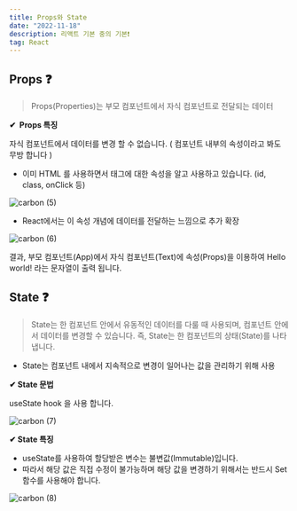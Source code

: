 ```yaml
---
title: Props와 State
date: "2022-11-18"
description: 리액트 기본 중의 기본❗️
tag: React
---
```


## **Props ❓**

> Props(Properties)는 부모 컴포넌트에서 자식 컴포넌트로 전달되는 데이터

**✔  Props 특징**

자식 컴포넌트에서 데이터를 변경 할 수 없습니다. ( 컴포넌트 내부의 속성이라고 봐도 무방 합니다 )

-   이미 HTML 를 사용하면서 태그에 대한 속성을 알고 사용하고 있습니다. (id, class, onClick 등)

![carbon (5)](https://user-images.githubusercontent.com/87301268/223893697-6e400491-838e-4707-bb79-86ad72fbac4c.png)

-   React에서는 이 속성 개념에 데이터를 전달하는 느낌으로 추가 확장

![carbon (6)](https://user-images.githubusercontent.com/87301268/223893913-25f2a348-a870-42eb-8e56-3542126fdf56.png)

결과, 부모 컴포넌트(App)에서 자식 컴포넌트(Text)에 속성(Props)을 이용하여 Hello world! 라는 문자열이 출력 됩니다.

## **State ❓**

> State는 한 컴포넌트 안에서 유동적인 데이터를 다룰 때 사용되며, 컴포넌트 안에서 데이터를 변경할 수 있습니다. 즉, State는 한 컴포넌트의 상태(State)를 나타냅니다.

-   State는 컴포넌트 내에서 지속적으로 변경이 일어나는 값을 관리하기 위해 사용

**✔ State 문법**

useState hook 을 사용 합니다.

![carbon (7)](https://user-images.githubusercontent.com/87301268/223894051-4c875586-038e-4d92-b8ff-a57f82ff4f9a.png)

**✔ State 특징**

-   useState를 사용하여 할당받은 변수는 불변값(Immutable)입니다.
-   따라서 해당 값은 직접 수정이 불가능하며 해당 값을 변경하기 위해서는 반드시 Set 함수를 사용해야 합니다.

![carbon (8)](https://user-images.githubusercontent.com/87301268/223894123-ea1ef90a-affb-4fd4-bdfc-f73724a7b95d.png)
